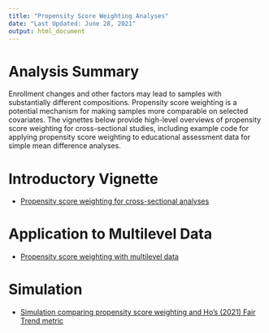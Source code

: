```yaml
---
title: "Propensity Score Weighting Analyses"
date: "Last Updated: June 28, 2021"
output: html_document
---
```


# Analysis Summary

Enrollment changes and other factors may lead to samples with substantially different compositions. Propensity score weighting is a potential mechanism for making samples more comparable on selected covariates. The vignettes below provide high-level overviews of propensity score weighting for cross-sectional studies, including example code for applying propensity score weighting to educational assessment data for simple mean difference analyses. 

# Introductory Vignette

* [Propensity score weighting for cross-sectional analyses](https://centerforassessment.github.io/Internship_2021/articles/PSW_Example.html)

# Application to Multilevel Data

* [Propensity score weighting with multilevel data](https://centerforassessment.github.io/Internship_2021/articles/PSW_Multilevel_Example.html)

# Simulation

* [Simulation comparing propensity score weighting and Ho's (2021) Fair Trend metric](https://centerforassessment.github.io/Internship_2021/articles/PSW_Simulation.html)